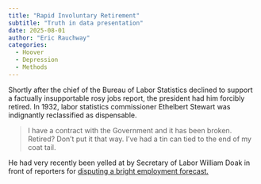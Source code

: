 ```yaml
---
title: "Rapid Involuntary Retirement"
subtitle: "Truth in data presentation"
date: 2025-08-01
author: "Eric Rauchway"
categories:
  - Hoover
  - Depression
  - Methods
---
```


Shortly after the chief of the Bureau of Labor Statistics declined to support a factually insupportable rosy jobs report, the president had him forcibly retired. In 1932, labor statistics commissioner Ethelbert Stewart was indignantly reclassified as dispensable.

>I have a contract with the Government and it has been broken. Retired? Don’t put it that way. I’ve had a tin can tied to the end of my coat tail.

He had very recently been yelled at by Secretary of Labor William Doak in front of reporters for [disputing a bright employment forecast.](https://time.com/archive/6749502/the-cabinet-tin-can/)